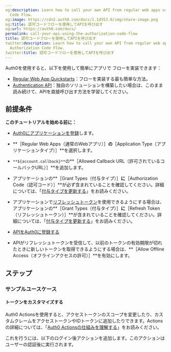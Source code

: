 ```yaml
---
og:description: Learn how to call your own API from regular web apps using the Authorization
  Code Flow.
og:image: https://cdn2.auth0.com/docs/1.14553.0/img/share-image.png
og:title: 認可コードフローを使用してAPIを呼び出す
og:url: https://auth0.com/docs/
permalink: call-your-api-using-the-authorization-code-flow
title: 認可コードフローを使用してAPIを呼び出す
twitter:description: Learn how to call your own API from regular web apps using the
  Authorization Code Flow.
twitter:title: 認可コードフローを使用してAPIを呼び出す
---
```




Auth0を使用すると、以下を使用して簡単にアプリで  フローを実装できます：

* [Regular Web App Quickstarts](/quickstart/webapp)：フローを実装する最も簡単な方法。
* [Authentication API](/api/authentication)：独自のソリューションを構築したい場合は、このまま読み続けて、APIを直接呼び出す方法を学習してください。

## 前提条件

**このチュートリアルを始める前に：**

* [Auth0にアプリケーションを登録](/get-started/create-apps/regular-web-apps)します。

* **［Regular Web Apps（通常のWebアプリ）］**の**［Application Type（アプリケーションタイプ）］**を選択します。
* `**${account.callback}**`の**［Allowed Callback URL（許可されているコールバックURL）］**を追加します。
* アプリケーションの**［Grant Types（付与タイプ）］**に**［Authorization Code（認可コード）］**が必ず含まれていることを確認してください。詳細については、「[付与タイプを更新する](/applications/update-grant-types)」をお読みください。
* アプリケーションで[リフレッシュトークン](/security/tokens/refresh-tokens)を使用できるようにする場合は、アプリケーションの**［Grant Types（付与タイプ）］**に**［Refresh Token（リフレッシュトークン）］**が含まれていることを確認してください。詳細については、「[付与タイプを更新する](/applications/update-grant-types)」をお読みください。
* [APIをAuth0に登録する](/get-started/set-up-apis)

* APIがリフレッシュトークンを受信して、以前のトークンの有効期限が切れたときに新しいトークンを取得できるようにする場合は、**［Allow Offline Access（オフラインアクセスの許可）］**を有効にします。

## ステップ



### サンプルユースケース

#### トークンをカスタマイズする

Auth0 Actionsを使用すると、アクセストークンのスコープを変更したり、カスタムクレームをアクセストークンやIDトークンに追加したりできます。Actionsの詳細については、「[Auth0 Actionsの仕組みを理解する](/actions/actions-overview)」をお読みください。

これを行うには、以下のログイン後アクションを追加します。このアクションはユーザーの認証後に実行されます。